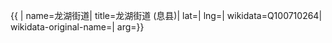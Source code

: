 {{ {{{1|PRC admin/showdata}}}|
name=龙湖街道|
title=龙湖街道 (息县)|
lat=|
lng=|
wikidata=Q100710264|
wikidata-original-name=|
arg={{{arg|}}}}}